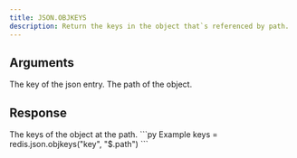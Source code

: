 ```yaml
---
title: JSON.OBJKEYS
description: Return the keys in the object that`s referenced by path.
---
```


## Arguments

<ParamField body="key" type="str" required>
    The key of the json entry.
</ParamField>
<ParamField body="path" type="str" default="$">
    The path of the object.
</ParamField>



## Response

<ResponseField type="List[str[]]" required>
  The keys of the object at the path.
</ResponseField>

<RequestExample>
```py Example
keys = redis.json.objkeys("key", "$.path")
```
</RequestExample>
